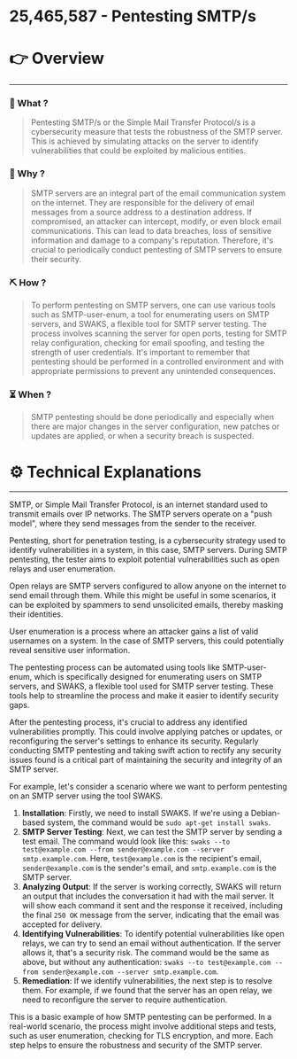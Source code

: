 # 25,465,587 - Pentesting SMTP/s


# 👉 Overview

---

### 👀 What ?

> Pentesting SMTP/s or the Simple Mail Transfer Protocol/s is a cybersecurity measure that tests the robustness of the SMTP server. This is achieved by simulating attacks on the server to identify vulnerabilities that could be exploited by malicious entities.
> 

### 🧐 Why ?

> SMTP servers are an integral part of the email communication system on the internet. They are responsible for the delivery of email messages from a source address to a destination address. If compromised, an attacker can intercept, modify, or even block email communications. This can lead to data breaches, loss of sensitive information and damage to a company's reputation. Therefore, it's crucial to periodically conduct pentesting of SMTP servers to ensure their security.
> 

### ⛏️ How ?

> To perform pentesting on SMTP servers, one can use various tools such as SMTP-user-enum, a tool for enumerating users on SMTP servers, and SWAKS, a flexible tool for SMTP server testing. The process involves scanning the server for open ports, testing for SMTP relay configuration, checking for email spoofing, and testing the strength of user credentials. It's important to remember that pentesting should be performed in a controlled environment and with appropriate permissions to prevent any unintended consequences.
> 

### ⏳ When ?

> SMTP pentesting should be done periodically and especially when there are major changes in the server configuration, new patches or updates are applied, or when a security breach is suspected.
> 

# ⚙️ Technical Explanations

---

SMTP, or Simple Mail Transfer Protocol, is an internet standard used to transmit emails over IP networks. The SMTP servers operate on a "push model", where they send messages from the sender to the receiver.

Pentesting, short for penetration testing, is a cybersecurity strategy used to identify vulnerabilities in a system, in this case, SMTP servers. During SMTP pentesting, the tester aims to exploit potential vulnerabilities such as open relays and user enumeration.

Open relays are SMTP servers configured to allow anyone on the internet to send email through them. While this might be useful in some scenarios, it can be exploited by spammers to send unsolicited emails, thereby masking their identities.

User enumeration is a process where an attacker gains a list of valid usernames on a system. In the case of SMTP servers, this could potentially reveal sensitive user information.

The pentesting process can be automated using tools like SMTP-user-enum, which is specifically designed for enumerating users on SMTP servers, and SWAKS, a flexible tool used for SMTP server testing. These tools help to streamline the process and make it easier to identify security gaps.

After the pentesting process, it's crucial to address any identified vulnerabilities promptly. This could involve applying patches or updates, or reconfiguring the server's settings to enhance its security. Regularly conducting SMTP pentesting and taking swift action to rectify any security issues found is a critical part of maintaining the security and integrity of an SMTP server.

For example, let's consider a scenario where we want to perform pentesting on an SMTP server using the tool SWAKS.

1. **Installation**: Firstly, we need to install SWAKS. If we're using a Debian-based system, the command would be `sudo apt-get install swaks`.
2. **SMTP Server Testing**: Next, we can test the SMTP server by sending a test email. The command would look like this: `swaks --to test@example.com --from sender@example.com --server smtp.example.com`. Here, `test@example.com` is the recipient's email, `sender@example.com` is the sender's email, and `smtp.example.com` is the SMTP server.
3. **Analyzing Output**: If the server is working correctly, SWAKS will return an output that includes the conversation it had with the mail server. It will show each command it sent and the response it received, including the final `250 OK` message from the server, indicating that the email was accepted for delivery.
4. **Identifying Vulnerabilities**: To identify potential vulnerabilities like open relays, we can try to send an email without authentication. If the server allows it, that's a security risk. The command would be the same as above, but without any authentication: `swaks --to test@example.com --from sender@example.com --server smtp.example.com`.
5. **Remediation**: If we identify vulnerabilities, the next step is to resolve them. For example, if we found that the server has an open relay, we need to reconfigure the server to require authentication.

This is a basic example of how SMTP pentesting can be performed. In a real-world scenario, the process might involve additional steps and tests, such as user enumeration, checking for TLS encryption, and more. Each step helps to ensure the robustness and security of the SMTP server.
